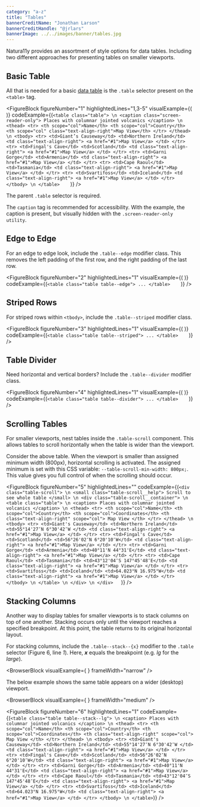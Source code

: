 ```yaml
---
category: "a-z"
title: "Tables"
bannerCreditName: "Jonathan Larson"
bannerCreditHandle: "@jrlars" 
bannerImage: ../../images/banner/tables.jpg
---
```



<TextBlock>

Natura11y provides an assortment of style options for data tables. Including two different approaches for presenting tables on smaller viewports.

</TextBlock>

<Divider id="basic-table" />

<TextBlock>

## Basic Table

All that is needed for a basic <a href="https://developer.mozilla.org/en-US/docs/Web/HTML/Element/table" target="_blank">data table</a> is the <code>.table</code> selector present on the <code>&lt;table&gt;</code> tag.

</TextBlock>

<FigureBlock
    figureNumber="1"
    highlightedLines="1,3-5"
    visualExample={(
        <Basic />
    )}
    codeExample={(`
        <table class="table"> \n
            <caption class="screen-reader-only">
                Places with columnar jointed volcanics
            </caption> \n
            <thead>
                <tr>
                    <th scope="col">Name</th>
                    <th scope="col">Country</th>
                    <th scope="col" class="text-align-right">Map View</th>
                </tr>
            </thead> \n
            <tbody>
                <tr>
                    <td>Giant’s Causeway</td>
                    <td>Northern Ireland</td>
                    <td class="text-align-right">
                        <a href="#1">Map View</a>
                    </td>
                </tr>
                <tr>
                    <td>Fingal's Cave</td>
                    <td>Scotland</td>
                    <td class="text-align-right">
                        <a href="#1">Map View</a>
                    </td>
                </tr>
                <tr>
                    <td>Garni Gorge</td>
                    <td>Armenia</td>
                    <td class="text-align-right">
                        <a href="#1">Map View</a>
                    </td>
                </tr>
                <tr>
                    <td>Cape Raoul</td>
                    <td>Tasmania</td>
                    <td class="text-align-right">
                        <a href="#1">Map View</a>
                    </td>
                </tr>
                <tr>
                    <td>Svartifoss</td>
                    <td>Iceland</td>
                    <td class="text-align-right">
                        <a href="#1">Map View</a>
                    </td>
                </tr>
            </tbody> \n
        </table>    
    `)}
/>

<TableLineDescBlock targetFigure="1">

<TableLineDescRow lines="1">

The parent `.table` selector is required.

</TableLineDescRow>

<TableLineDescRow lines="3-5">

The `caption` tag is recommended for accessibility. With the example, the caption is present, but visually hidden with the `.screen-reader-only utility`.

</TableLineDescRow>

</TableLineDescBlock>

<Divider id="edge-to-edge" />

<TextBlock>

## Edge to Edge

For an edge to edge look, include the `.table--edge` modifier class. This removes the left padding of the first row, and the right padding of the last row.

</TextBlock>

<FigureBlock
    figureNumber="2"
    highlightedLines="1"
    visualExample={(
        <Basic tableClasses="table--edge" />
    )}
    codeExample={(`
        <table class="table table--edge">
            ...
        </table>    
    `)}
/>

<Divider id="striped-rows" />

<TextBlock>

## Striped Rows

For striped rows within `<tbody>`, include the `.table--striped` modifier class.

</TextBlock>

<FigureBlock
    figureNumber="3"
    highlightedLines="1"
    visualExample={(
        <Basic tableClasses="table--striped" />
    )}
    codeExample={(`
        <table class="table table--striped">
            ...
        </table>    
    `)}
/>

<Divider id="table-divider" />

<TextBlock>

## Table Divider

Need horizontal and vertical borders? Include the `.table--divider` modifier class.

</TextBlock>

<FigureBlock
    figureNumber="4"
    highlightedLines="1"
    visualExample={(
        <Basic tableClasses="table--divider box-shadow-1" />
    )}
    codeExample={(`
        <table class="table table--divider">
            ...
        </table>    
    `)}
/>

<Divider id="scrolling-tables" />

<TextBlock>

## Scrolling Tables

For smaller viewports, nest tables inside the `.table-scroll` component. This allows tables to scroll horizontally when the table is wider than the viewport.

</TextBlock>

<Scroll />

<TextBlock>

Consider the above table. When the viewport is smaller than assigned minimum width (800px), horizontal scrolling is activated. The assigned minimum is set with this CSS variable: `--table-scroll-min-width: 800px;`. This value gives you full control of when the scrolling should occur.

</TextBlock>

<FigureBlock
    figureNumber="5"
    highlightedLines=""
    codeExample={(`
        <div class="table-scroll"> \n
            <small class="table-scroll__help">
                Scroll to see whole table
            </small> \n
            <div class="table-scroll__container"> \n
                <table class="table"> \n
                    <caption>
                        Places with columnar jointed volcanics
                    </caption> \n
                    <thead>
                        <tr>
                            <th scope="col">Name</th>
                            <th scope="col">Country</th>
                            <th scope="col">Coordinates</th>
                            <th class="text-align-right" scope="col">
                                Map View
                            </th>
                        </tr>
                    </thead> \n
                    <tbody>
                        <tr>
                            <td>Giant's Causeway</td>
                            <td>Northern Ireland</td>
                            <td>55°14'27″N 6°30'42″W
                            </td>
                            <td class="text-align-right">
                                <a href="#1">Map View</a>
                            </td>
                        </tr>
                        <tr>
                            <td>Fingal's Cave</td>
                            <td>Scotland</td>
                            <td>56°26'02″N 6°20'10″W</td>
                            <td class="text-align-right">
                                <a href="#1">Map View</a>
                            </td>
                        </tr>
                        <tr>
                            <td>Garni Gorge</td>
                            <td>Armenia</td>
                            <td>40°11'N 44°31'E</td>
                            <td class="text-align-right">
                                <a href="#1">Map View</a>
                            </td>
                        </tr>
                        <tr>
                            <td>Cape Raoul</td>
                            <td>Tasmania</td>
                            <td>43°12'04″S 147°45'48″E</td>
                            <td class="text-align-right">
                                <a href="#1">Map View</a>
                            </td>
                        </tr>
                        <tr>
                            <td>Svartifoss</td>
                            <td>Iceland</td>
                            <td>64.023°N 16.975°W</td>
                            <td class="text-align-right">
                                <a href="#1">Map View</a>
                            </td>
                        </tr>
                    </tbody> \n
                </table> \n
            </div> \n
        </div>   
    `)}
/>

<Divider id="stacking-columns" />

<TextBlock>

## Stacking Columns

Another way to display tables for smaller viewports is to stack columns on top of one another. Stacking occurs only until the viewport reaches a specified breakpoint. At this point, the table returns to its original horizontal layout.

For stacking columns, include the `.table--stack--{x}` modifier to the `.table` selector (Figure 6, line *1*). Here, ***x*** equals the breakpoint (e.g. *lg* for the *large*).

</TextBlock>

<BrowserBlock
    visualExample={
        <Stack />
    }
    frameWidth="narrow"
/>

<TextBlock>

The below example shows the same table appears on a wider (desktop) viewport.

</TextBlock>

<BrowserBlock
    visualExample={
        <Stack tableClass={null} />
    }
    frameWidth="medium"
/>

<FigureBlock
    figureNumber="6"
    highlightedLines="1"
    codeExample={(`
        <table class="table table--stack--lg"> \n
            <caption>
                Places with columnar jointed volcanics
            </caption> \n
            <thead>
                <tr>
                    <th scope="col">Name</th>
                    <th scope="col">Country</th>
                    <th scope="col">Coordinates</th>
                    <th class="text-align-right" scope="col">
                        Map View
                    </th>
                </tr>
            </thead> \n
            <tbody>
                <tr>
                    <td>Giant's Causeway</td>
                    <td>Northern Ireland</td>
                    <td>55°14'27″N 6°30'42″W
                    </td>
                    <td class="text-align-right">
                        <a href="#1">Map View</a>
                    </td>
                </tr>
                <tr>
                    <td>Fingal's Cave</td>
                    <td>Scotland</td>
                    <td>56°26'02″N 6°20'10″W</td>
                    <td class="text-align-right">
                        <a href="#1">Map View</a>
                    </td>
                </tr>
                <tr>
                    <td>Garni Gorge</td>
                    <td>Armenia</td>
                    <td>40°11'N 44°31'E</td>
                    <td class="text-align-right">
                        <a href="#1">Map View</a>
                    </td>
                </tr>
                <tr>
                    <td>Cape Raoul</td>
                    <td>Tasmania</td>
                    <td>43°12'04″S 147°45'48″E</td>
                    <td class="text-align-right">
                        <a href="#1">Map View</a>
                    </td>
                </tr>
                <tr>
                    <td>Svartifoss</td>
                    <td>Iceland</td>
                    <td>64.023°N 16.975°W</td>
                    <td class="text-align-right">
                        <a href="#1">Map View</a>
                    </td>
                </tr>
            </tbody> \n
        </table>
    `)}
/>